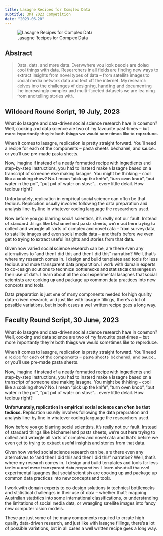 ```yaml
---
title: Lasagne Recipes for Complex Data
subtitle: 3MT 2023 Competition
date: "2023-06-20"
---
```


![Lasagne Recipes for Complex Data](3MT-2023-lasagne-v03.png)

## Abstract

> Data, data, and more data. Everywhere you look people are doing cool things with data. Researchers in all fields are finding new ways to extract insights from novel types of data – from satellite images to social media network data and text off the internet. My research delves into the challenges of designing, handling and documenting the increasingly complex and multi-faceted datasets we are learning from and telling stories with.

## Wildcard Round Script, 19 July, 2023

What do lasagne and data-driven social science research have in common? Well, cooking and data science are two of my favourite past-times -- but more importantly they're both things we would sometimes like to reproduce.

When it comes to lasagne, replication is pretty straight forward. You'll need a recipe for each of the components -- pasta sheets, béchamel, and sauce.. or you'll use pre-made pasta sheets.

Now, imagine if instead of a neatly formatted recipe with ingredients and step-by-step instructions, you had to instead make a lasagne based on a transcript of someone else making lasagne. You might be thinking -- cool like a cooking show? No. I mean "pick up the knife", "turn oven knob", "put water in the pot", "put pot of water on stove"... every little detail. How tedious right?

Unfortunately, replication in empirical social science can often be that tedious. Replication usually involves following the data preparation and analysis line-by-line in whatever coding language the researchers used.

Now before you go blaming social scientists, it's really not our fault. Instead of standard things like béchamel and pasta sheets, we're out here trying to collect and wrangle all sorts of complex and novel data -- from survey data, to satellite images and even social media data -- and that's before we even get to trying to extract useful insights and stories from that data.

Given how varied social science research can be, are there even any alternatives to "and then I did this and then I did this" narration? Well, that's where my research comes in. I design and build templates and tools for less tedious and more transparent data preparation. I work with domain experts to co-design solutions to technical bottlenecks and statistical challenges in their use of data. I learn about all the cool experimental lasagnes that social scientists are cooking up and package up common data practices into new concepts and tools. 

Data preparation is just one of many components needed for high quality data-driven research, and just like with lasagne fillings, there's a lot of possible variations, but in both cases a well written recipe goes a long way.

## Faculty Round Script, 30 June, 2023

What do lasagne and data-driven social science research have in common? Well, cooking and data science are two of my favourite past-times -- but more importantly they're both things we would sometimes like to reproduce.

When it comes to lasagne, replication is pretty straight forward. You'll need a recipe for each of the components -- pasta sheets, béchamel, and sauce.. or you'll use pre-made pasta sheets.

Now, imagine if instead of a neatly formatted recipe with ingredients and step-by-step instructions, you had to instead make a lasagne based on a transcript of someone else making lasagne. You might be thinking -- cool like a cooking show? No. I mean "pick up the knife", "turn oven knob", "put water in the pot", "put pot of water on stove"... every little detail. How tedious right?

**Unfortunately, replication in empirical social science can often be that tedious. **Replication usually involves following the data preparation and analysis line-by-line in whatever coding language the researchers used.

Now before you go blaming social scientists, it's really not our fault. Instead of standard things like béchamel and pasta sheets, we're out here trying to collect and wrangle all sorts of complex and novel data and that's before we even get to trying to extract useful insights and stories from that data.

Given how varied social science research can be, are there even any alternatives to "and then I did this and then I did this" narration? Well, that's where my research comes in. I design and build templates and tools for less tedious and more transparent data preparation. I learn about all the cool experimental lasagnes that social scientists are cooking up and package up common data practices into new concepts and tools.

I work with domain experts to co-design solutions to technical bottlenecks and statistical challenges in their use of data -- whether that's mapping Australian statistics into some international classifications, or understanding the limitations of social media data, or wrangling satellite images into fancy new computer vision models.

These are just some of the many components required to create high quality data-driven research, and just like with lasagne fillings, there's a lot of possible variations, but in all cases a well written recipe goes a long way.